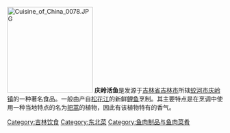 {{unreferenced|time=2015-01-03T03:27:29+00:00}}
[[File:Cuisine_of_China_0078.JPG|200px]]
'''庆岭活鱼'''是发源于[[吉林省|吉林省]][[吉林市|吉林市]]所辖[[蛟河市|蛟河市]][[庆岭镇|庆岭镇]]的一种著名食品。一般由产自[[松花江|松花江]]的新鲜[[鲤鱼|鲤鱼]]烹制。其主要特点是在烹调中使用一种当地特点的名为[[把蒿|把蒿]]的植物，因此有该植物特有的香气。

{{Jilin-stub}}
[[Category:吉林饮食|Category:吉林饮食]]
[[Category:东北菜|Category:东北菜]]
[[Category:鱼肉制品与鱼肉菜肴|Category:鱼肉制品与鱼肉菜肴]]